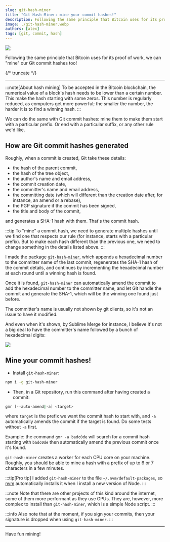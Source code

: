 ```yaml
---
slug: git-hash-miner
title: "Git Hash Miner: mine your commit hashes!"
description: Following the same principle that Bitcoin uses for its proof of work, we can "mine" our Git commit hashes too!
image: ./git-hash-miner.webp
authors: [alex]
tags: [git, commit, hash]
---
```



<Image src={gitHashMiner} legend="Git hashes mined with Git Hash Miner" />

Following the same principle that Bitcoin uses for its proof of work, we can "mine" our Git commit hashes too!

{/* truncate */}

---

:::note[About hash mining]
To be accepted in the Bitcoin blockchain, the numerical value of a block's hash needs to be lower than a certain number. This make the hash starting with some zeros. This number is regularly reduced, as computers get more powerful; the smaller the number, the harder it is to find a winning hash.
:::

We can do the same with Git commit hashes: mine them to make them start with a particular prefix. Or end with a particular suffix, or any other rule we'd like.

## How are Git commit hashes generated

Roughly, when a commit is created, Git take these details:

- the hash of the parent commit,
- the hash of the tree object,
- the author's name and email address,
- the commit creation date,
- the committer's name and email address,
- the committing date (which will different than the creation date after, for instance, an amend or a rebase),
- the PGP signature if the commit has been signed,
- the title and body of the commit,

and generates a SHA-1 hash with them. That's the commit hash.

:::tip
To "mine" a commit hash, we need to generate multiple hashes until we find one that respects our rule (for instance, starts with a particular prefix). But to make each hash different than the previous one, we need to change something in the details listed above.
:::

I made the package [`git-hash-miner`](https://npmjs.com/package/git-hash-miner), which appends a hexadecimal number to the committer name of the last commit, regenerates the SHA-1 hash of the commit details, and continues by incrementing the hexadecimal number at each round until a winning hash is found.

Once it is found, `git-hash-miner` can automatically amend the commit to add the hexadecimal number to the committer name, and let Git handle the commit and generate the SHA-1, which will be the winning one found just before.

The committer's name is usually not shown by git clients, so it's not an issue to have it modified.

And even when it's shown, by Sublime Merge for instance, I believe it's not a big deal to have the committer's name followed by a bunch of hexadecimal digits:

<Image
	src={sublimeMerge}
	legend="Hexadecimal number appended to the committer name"
/>

## Mine your commit hashes!

- Install `git-hash-miner`:

```bash
npm i -g git-hash-miner
```

- Then, in a Git repository, run this command after having created a commit:

```bash
gmr [--auto-amend|-a] <target>
```

where `target` is the prefix we want the commit hash to start with, and `-a` automatically amends the commit if the target is found. Do some tests without `-a` first.

Example: the command `gmr -a badc0de` will search for a commit hash starting with `badc0de` then automatically amend the previous commit once it's found.

`git-hash-miner` creates a worker for each CPU core on your machine. Roughly, you should be able to mine a hash with a prefix of up to 6 or 7 characters in a few minutes.

:::tip[Pro tip]
I added `git-hash-miner` to the file `~/.nvm/default-packages`, so [nvm](https://github.com/nvm-sh/nvm) automatically installs it when I install a new version of Node.
:::

:::note
Note that there are other projects of this kind around the internet, some of them more performant as they use GPUs. They are, however, more complex to install than `git-hash-miner`, which is a simple Node script.
:::

:::info
Also note that at the moment, if you sign your commits, then your signature is dropped when using `git-hash-miner`.
:::

---

Have fun mining!
